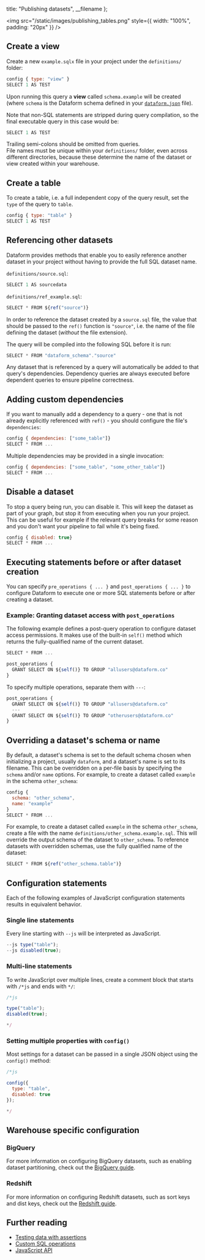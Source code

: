 
  title: "Publishing datasets",
  __filename
};


<img src="/static/images/publishing_tables.png" style={{ width: "100%", padding: "20px" }} />

## Create a view

Create a new `example.sqlx` file in your project under the `definitions/` folder:

```js
config { type: "view" }
SELECT 1 AS TEST
```

Upon running this query a **view** called `schema.example` will be created (where `schema` is the Dataform schema defined in your [`dataform.json`](/guides/configuration#dataform.json) file).

Note that non-SQL statements are stripped during query compilation, so the final executable query in this case would be:

```js
SELECT 1 AS TEST
```

<div className="bp3-callout bp3-icon-info-sign bp3-intent-warning" markdown="1">
  Trailing semi-colons should be omitted from queries.
</div>

<div className="bp3-callout bp3-icon-info-sign bp3-intent-warning" markdown="1">
  File names must be unique within your <code>definitions/</code> folder, even across different
  directories, because these determine the name of the dataset or view created within your
  warehouse.
</div>

## Create a table

To create a table, i.e. a full independent copy of the query result, set the `type` of the query to `table`.

```js
config { type: "table" }
SELECT 1 AS TEST
```

## Referencing other datasets

Dataform provides methods that enable you to easily reference another dataset in your project without having to provide the full SQL dataset name.

`definitions/source.sql`:

```js
SELECT 1 AS sourcedata
```

`definitions/ref_example.sql`:

```js
SELECT * FROM ${ref("source")}
```

In order to reference the dataset created by a `source.sql` file, the value that should be passed to the `ref()` function is `"source"`, i.e. the name of the file defining the dataset (_without_ the file extension).

The query will be compiled into the following SQL before it is run:

```js
SELECT * FROM "dataform_schema"."source"
```

Any dataset that is referenced by a query will automatically be added to that query's dependencies. Dependency queries are always executed before dependent queries to ensure pipeline correctness.

## Adding custom dependencies

If you want to manually add a dependency to a query - one that is not already explicitly referenced with `ref()` - you should configure the file's `dependencies`:

```js
config { dependencies: ["some_table"]}
SELECT * FROM ...
```

Multiple dependencies may be provided in a single invocation:

```js
config { dependencies: ["some_table", "some_other_table"]}
SELECT * FROM ...
```

## Disable a dataset

To stop a query being run, you can disable it. This will keep the dataset as part of your graph, but stop it from executing when you run your project.
This can be useful for example if the relevant query breaks for some reason and you don't want your pipeline to fail while it's being fixed.

```js
config { disabled: true}
SELECT * FROM ...
```

## Executing statements before or after dataset creation

You can specify `pre_operations { ... }` and `post_operations { ... }` to configure Dataform to execute one or more SQL statements before or after creating a dataset.

### Example: Granting dataset access with `post_operations`

The following example defines a post-query operation to configure dataset access permissions. It makes use of the built-in `self()` method which returns the fully-qualified name of the current dataset.

```js
SELECT * FROM ...

post_operations {
  GRANT SELECT ON ${self()} TO GROUP "allusers@dataform.co"
}
```

To specify multiple operations, separate them with `---`:

```js
post_operations {
  GRANT SELECT ON ${self()} TO GROUP "allusers@dataform.co"
  ---
  GRANT SELECT ON ${self()} TO GROUP "otherusers@dataform.co"
}
```

## Overriding a dataset's schema or name

By default, a dataset's schema is set to the default schema chosen when initializing a project, usually `dataform`, and a dataset's name is set to its filename.
This can be overridden on a per-file basis by specifying the `schema` and/or `name` options. For example, to create a dataset called `example` in the schema `other_schema`:

```js
config {
  schema: "other_schema",
  name: "example"
}
SELECT * FROM ...
```

For example, to create a dataset called `example` in the schema `other_schema`, create a file with the name `definitions/other_schema.example.sql`.
This will override the output schema of the dataset to `other_schema`. To reference datasets with overridden schemas, use the fully qualified name of the dataset:

```js
SELECT * FROM ${ref("other_schema.table")}
```

## Configuration statements

Each of the following examples of JavaScript configuration statements results in equivalent behavior.

### Single line statements

Every line starting with `--js` will be interpreted as JavaScript.

```js
--js type("table");
--js disabled(true);
```

### Multi-line statements

To write JavaScript over multiple lines, create a comment block that starts with `/*js` and ends with `*/`:

```js
/*js
```

<div style={{ marginTop: "-40px" }} />

```js
type("table");
disabled(true);
```

<div style={{ marginTop: "-40px" }} />

```js
*/
```

### Setting multiple properties with `config()`

Most settings for a dataset can be passed in a single JSON object using the `config()` method:

```js
/*js
```

<div style={{ marginTop: "-40px" }} />

```js
config({
  type: "table",
  disabled: true
});
```

<div style={{ marginTop: "-40px" }} />

```js
*/
```

## Warehouse specific configuration

### BigQuery

For more information on configuring BigQuery datasets, such as enabling dataset partitioning, check out the [BigQuery guide](/guides/warehouses/bigquery).

### Redshift

For more information on configuring Redshift datasets, such as sort keys and dist keys, check out the [Redshift guide](/guides/warehouses/redshift).

## Further reading

- [Testing data with assertions](/guides/assertions)
- [Custom SQL operations](/guides/operations)
- [JavaScript API](/guides/js-api)

